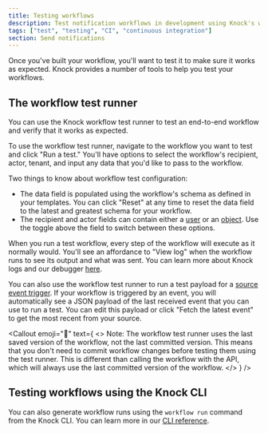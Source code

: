 ```yaml
---
title: Testing workflows
description: Test notification workflows in development using Knock's workflow runner and CI/CD integration tools.
tags: ["test", "testing", "CI", "continuous integration"]
section: Send notifications
---
```


Once you've built your workflow, you'll want to test it to make sure it works as expected. Knock provides a number of tools to help you test your workflows.

## The workflow test runner

You can use the Knock workflow test runner to test an end-to-end workflow and verify that it works as expected.

To use the workflow test runner, navigate to the workflow you want to test and click "Run a test." You'll have options to select the workflow's recipient, actor, tenant, and input any data that you'd like to pass to the workflow.

Two things to know about workflow test configuration:

- The data field is populated using the workflow's schema as defined in your templates. You can click "Reset" at any time to reset the data field to the latest and greatest schema for your workflow.
- The recipient and actor fields can contain either a [user](/concepts/users) or an [object](/concepts/objects). Use the toggle above the field to switch between these options.

When you run a test workflow, every step of the workflow will execute as it normally would. You'll see an affordance to "View log" when the workflow runs to see its output and what was sent. You can learn more about Knock logs and our debugger [here](/send-notifications/debugging-workflows).

You can also use the workflow test runner to run a test payload for a [source event trigger](/integrations/sources/overview#workflow-triggers). If your workflow is triggered by an event, you will automatically see a JSON payload of the last received event that you can use to run a test. You can edit this payload or click "Fetch the latest event" to get the most recent from your source.

<Callout
  emoji="🚨"
  text={
    <>
      <span className="font-bold">Note:</span> The workflow test runner uses the
      last saved version of the workflow, not the last committed version. This
      means that you don't need to commit workflow changes before testing them
      using the test runner. This is different than calling the workflow with
      the API, which will always use the last committed version of the workflow.
    </>
  }
/>

## Testing workflows using the Knock CLI

You can also generate workflow runs using the `workflow run` command from the Knock CLI. You can learn more in our [CLI reference](/cli#workflow-run).
